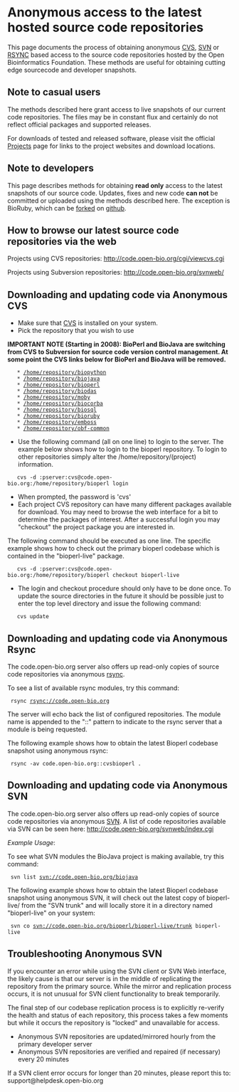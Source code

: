 =Anonymous access to the latest hosted source code repositories=

This page documents the process of obtaining anonymous [[wp:Concurrent_Versions_System | CVS]], [[wp:SVN | SVN]] or [[wp:Rsync | RSYNC]] based access to the source code repositories hosted by the Open Bioinformatics Foundation. These methods are useful for obtaining cutting edge sourcecode and developer snapshots. 

== Note to casual users ==

The methods described here grant access to live snapshots of our current code repositories. The files may be in constant flux and certainly do not reflect official packages and supported releases. 

For downloads of tested and released software, please visit the official [[Projects]] page for links to the project websites and download locations.

== Note to developers ==

This page describes methods for obtaining '''read only''' access to the latest snapshots of our source code. Updates, fixes and new code '''can not''' be committed or uploaded using the methods described here. The exception is BioRuby, which can be [http://github.com/pjotrp/bioruby-testing-central/wikis forked] on [http://github.com/bioruby/bioruby/tree/master github].

==How to browse our latest source code repositories via the web==

Projects using CVS repositories:  http://code.open-bio.org/cgi/viewcvs.cgi

Projects using Subversion repositories:  http://code.open-bio.org/svnweb/

==Downloading and updating code via Anonymous CVS==

* Make sure that [[wp:Concurrent_Versions_System | CVS]] is installed on your system.
* Pick the repository that you wish to use

'''IMPORTANT NOTE (Starting in 2008): BioPerl and BioJava are switching from CVS to Subversion for source code version control management. At some point the CVS links below for BioPerl and BioJava will be removed. 
'''
    * [http://code.open-bio.org/cgi/viewcvs.cgi/?cvsroot=biopython /home/repository/biopython]
    * [http://code.open-bio.org/cgi/viewcvs.cgi/?cvsroot=biojava /home/repository/biojava]
    * [http://code.open-bio.org/cgi/viewcvs.cgi/?cvsroot=bioperl /home/repository/bioperl]
    * [http://code.open-bio.org/cgi/viewcvs.cgi/?cvsroot=biodas /home/repository/biodas]
    * [http://code.open-bio.org/cgi/viewcvs.cgi/?cvsroot=biomoby /home/repository/moby]
    * [http://code.open-bio.org/cgi/viewcvs.cgi/?cvsroot=biocorba /home/repository/biocorba]
    * [http://code.open-bio.org/cgi/viewcvs.cgi/?cvsroot=biosql /home/repository/biosql]
    * [http://code.open-bio.org/cgi/viewcvs.cgi/?cvsroot=bioruby /home/repository/bioruby]
    * [http://code.open-bio.org/cgi/viewcvs.cgi/?cvsroot=emboss /home/repository/emboss]
    * [http://code.open-bio.org/cgi/viewcvs.cgi/?cvsroot=obf-common /home/repository/obf-common] 
* Use the following command (all on one line) to login to the server. The example below shows how to login to the bioperl repository. To login to other repositories simply alter the /home/repository/(project) information.
    cvs -d :pserver:cvs@code.open-bio.org:/home/repository/bioperl login
* When prompted, the password is 'cvs'
* Each project CVS repository can have many different packages available for download. You may need to browse the web interface for a bit to determine the packages of interest. After a successful login you may "checkout" the project package you are interested in.
The following command should be executed as one line. The specific example shows how to check out the primary bioperl codebase which is contained in the "bioperl-live" package.
    cvs -d :pserver:cvs@code.open-bio.org:/home/repository/bioperl checkout bioperl-live
* The login and checkout procedure should only have to be done once. To update the source directories in the future it should be possible just to enter the top level directory and issue the following command:
    cvs update

==Downloading and updating code via Anonymous Rsync==

The code.open-bio.org server also offers up read-only copies of source code repositories via anonymous [[wp:Rsync | rsync]]. 

To see a list of available rsync modules, try this command:

  rsync rsync://code.open-bio.org

The server will echo back the list of configured repositories. The module name is appended to the "::" pattern to indicate to the rsync server that a module is being requested. 

The following example shows how to obtain the latest Bioperl codebase snapshot using anonymous rsync:

  rsync -av code.open-bio.org::cvsbioperl .


==Downloading and updating code via Anonymous SVN==

The code.open-bio.org server also offers up read-only copies of source code repositories via anonymous [[wp:SVN | SVN]]. A list of code repositories available via SVN can be seen here: http://code.open-bio.org/svnweb/index.cgi

''Example Usage'':

To see what SVN modules the BioJava project is making available, try this command:

  svn list svn://code.open-bio.org/biojava

The following example shows how to obtain the latest Bioperl codebase snapshot using anonymous SVN, it will check out the latest copy of bioperl-live/ from the "SVN trunk" and will locally store it in a directory named "bioperl-live" on your system:

  svn co svn://code.open-bio.org/bioperl/bioperl-live/trunk bioperl-live

==Troubleshooting Anonymous SVN==

If you encounter an error while using the SVN client or SVN Web interface, the likely cause is that our server is in the middle of replicating the repository from the primary source. While the mirror and replication process occurs, it is not unusual for SVN client functionality to break temporarily. 

The final step of our codebase replication process is to explicitly re-verify the health and status of each repository, this process takes a few moments but while it occurs the repository is "locked" and unavailable for access.  

* Anonymous SVN repositories are updated/mirrored hourly from the primary developer server
* Anonymous SVN repositories are verified and repaired (if necessary) every 20 minutes

If a SVN client error occurs for longer than 20 minutes, please report this to: support@helpdesk.open-bio.org